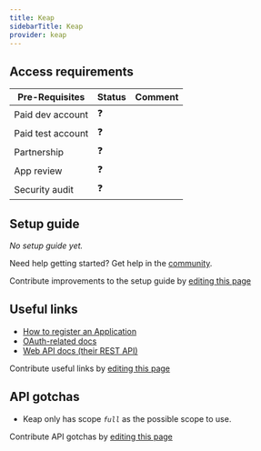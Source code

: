 ```yaml
---
title: Keap
sidebarTitle: Keap
provider: keap
---
```




<Overview />
<PreBuiltTooling />
<PreBuiltUseCases />

## Access requirements
| Pre-Requisites | Status | Comment|
| - | - | - |
| Paid dev account | ❓ |  |
| Paid test account | ❓ |  |
| Partnership | ❓ | |
| App review | ❓ |  |
| Security audit | ❓ | |


## Setup guide

_No setup guide yet._

<Tip>Need help getting started? Get help in the [community](https://nango.dev/slack).</Tip>

<Note>Contribute improvements to the setup guide by [editing this page](https://github.com/nangohq/nango/tree/master/docs-v2/integrations/all/keap.mdx)</Note>


## Useful links

-   [How to register an Application](https://keys.developer.keap.com/accounts/create?client_id=portal-nue1osvn10)
-   [OAuth-related docs](https://developer.infusionsoft.com/getting-started-oauth-keys/)
-   [Web API docs (their REST API)](https://developer.keap.com/docs/restv2/)

<Note>Contribute useful links by [editing this page](https://github.com/nangohq/nango/tree/master/docs-v2/integrations/all/keap.mdx)</Note>

## API gotchas

-   Keap only has scope _`full`_ as the possible scope to use.

<Note>Contribute API gotchas by [editing this page](https://github.com/nangohq/nango/tree/master/docs-v2/integrations/all/keap.mdx)</Note>
